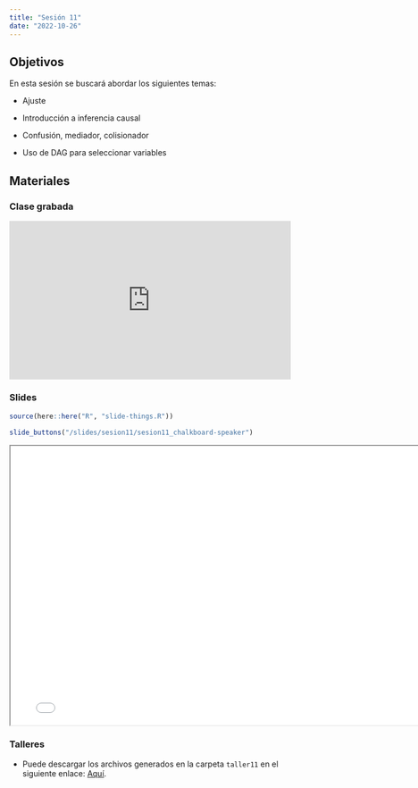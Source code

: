 ```yaml
---
title: "Sesión 11"
date: "2022-10-26"
---
```


## Objetivos

En esta sesión se buscará abordar los siguientes temas: 

- Ajuste

- Introducción a inferencia causal

- Confusión, mediador, colisionador

- Uso de DAG para seleccionar variables


## Materiales

::: {.panel-tabset}

### Clase grabada

<div style="padding:56.25% 0 0 0;position:relative;"><iframe src="https://player.vimeo.com/video/765239627?h=60c1286056&amp;badge=0&amp;autopause=0&amp;player_id=0&amp;app_id=58479" frameborder="0" allow="autoplay; fullscreen; picture-in-picture" allowfullscreen style="position:absolute;top:0;left:0;width:100%;height:100%;" title="Sesi&amp;oacute;n 11 - Ajuste e intro a inferencia causal: confusi&amp;oacute;n"></iframe></div><script src="https://player.vimeo.com/api/player.js"></script>


### Slides

```r
source(here::here("R", "slide-things.R"))
```

```r
slide_buttons("/slides/sesion11/sesion11_chalkboard-speaker")
```

```{=html}
<iframe width="780" height="500" src="../slides/sesion11/sesion11_chalkboard-speaker.html" title="Sesión 11 - Estrategias de modelado explicativo 2"></iframe>
```

### Talleres

- Puede descargar los archivos generados en la carpeta `taller11` en el siguiente enlace: [Aquí](https://drive.google.com/drive/folders/1qrelWtFg9R-WaPbNKgu0Kf59LXhiLI1f?usp=sharing).


:::


